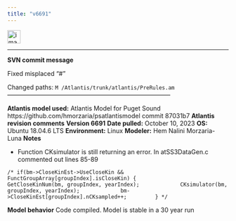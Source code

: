 ```yaml
---
title: "v6691"
---
```


<img width="30" alt="image" src="https://user-images.githubusercontent.com/11339490/272713181-58a7442b-f4df-4987-9afe-cb4702236a8f.jpg">

--------------------------------------------------------------------------------

**SVN commit message** 

Fixed misplaced "#"

Changed paths:
 `  M /Atlantis/trunk/atlantis/PreRules.am `
--------------------------------------------------------------------------------

**Atlantis model used:** Atlantis Model for Puget Sound https://github.com/hmorzaria/psatlantismodel commit 87031b7
**Atlantis revision comments**
**Version 6691**
**Date pulled:** October 10, 2023
**OS:** Ubuntu 18.04.6 LTS
**Environment:** Linux
**Modeler:** Hem Nalini Morzaria-Luna
**Notes**

-   Function CKsimulator is still returning an error. In atSS3DataGen.c commented out lines 85-89

` /* if(bm->CloseKinEst->UseCloseKin && FunctGroupArray[groupIndex].isCloseKin) {
            GetCloseKinNum(bm, groupIndex, yearIndex);
            CKsimulator(bm, groupIndex, yearIndex);
            bm->CloseKinEst[groupIndex].nCKsampled++;
        } */`


**Model behavior**
Code compiled. Model is stable in a 30 year run

